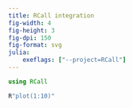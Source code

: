 ```yaml
---
title: RCall integration
fig-width: 4
fig-height: 3
fig-dpi: 150
fig-format: svg
julia:
    exeflags: ["--project=RCall"]
---
```


```julia
using RCall
```

```julia
R"plot(1:10)"
```
